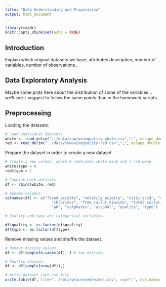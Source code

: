 ```yaml
---
title: "Data Understanding and Preparation"
output: html_document
---
```


```r
library(readr)
knitr::opts_chunk$set(echo = TRUE)
```

## Introduction

Explain which original datasets we have, attributes description, number of variables, number of observations...

## Data Exploratory Analysis

Maybe some plots here about the distribution of some of the variables... we'll see. I suggest to follow the same points than in the homework scripts.

## Preprocessing

Loading the datasets.
```r
# Load individual datasets
white <- read_delim("../data/raw/winequality-white.csv",";", escape_double = FALSE, trim_ws = TRUE)
red <- read_delim("../data/raw/winequality-red.csv",";", escape_double = FALSE, trim_ws = TRUE)
```

Prepare the dataset in order to create a new dataset
```r
# Create a new column, where 0 indicates white wine and 1 red wine.
white$type = 0
red$type = 1

# Combine both datasets.
df <- rbind(white, red)

# Rename columns.
colnames(df) <- c("fixed_acidity", "volatile_acidity", "citic_acid", "residual_sugar", 
                     "chlorides", "free_sulfur_dioxide", "total_sulfur_dioxide", "density", 
                     "pH", "sulphates", "alcohol", "quality", "type")

# Quality and type are categorical variables.

df$quality <- as.factor(df$quality)
df$type <- as.factor(df$type)
```

Remove missing values and shuffle the dataset.
```r
# Remove missing values.
df <- df[complete.cases(df), ] # two entries.

# Shuffle dataset.
df <- df[sample(nrow(df)),]

# Write dataset into csv file.
write.table(df, file="../data/processed/wines.csv", sep=";", col.names = TRUE, row.names = FALSE)
```
